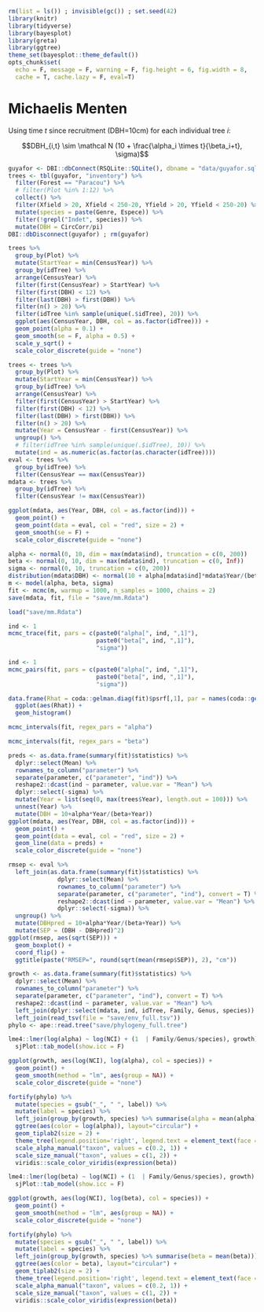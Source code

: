 ```r
rm(list = ls()) ; invisible(gc()) ; set.seed(42)
library(knitr)
library(tidyverse)
library(bayesplot)
library(greta)
library(ggtree)
theme_set(bayesplot::theme_default())
opts_chunk$set(
  echo = F, message = F, warning = F, fig.height = 6, fig.width = 8,
  cache = T, cache.lazy = F, eval=T)
```

# Michaelis Menten

Using time $t$ since recruitment (DBH=10cm) for each individual tree $i$:

$$DBH_{i,t} \sim \mathcal N (10 + \frac{\alpha_i \times t}{\beta_i+t}, \sigma)$$

```r
guyafor <- DBI::dbConnect(RSQLite::SQLite(), dbname = "data/guyafor.sql")
trees <- tbl(guyafor, "inventory") %>% 
  filter(Forest == "Paracou") %>% 
  # filter(Plot %in% 1:12) %>%
  collect() %>% 
  filter(Xfield > 20, Xfield < 250-20, Yfield > 20, Yfield < 250-20) %>% 
  mutate(species = paste(Genre, Espece)) %>% 
  filter(!grepl("Indet", species)) %>% 
  mutate(DBH = CircCorr/pi)
DBI::dbDisconnect(guyafor) ; rm(guyafor)
```

```r
trees %>% 
  group_by(Plot) %>% 
  mutate(StartYear = min(CensusYear)) %>% 
  group_by(idTree) %>% 
  arrange(CensusYear) %>% 
  filter(first(CensusYear) > StartYear) %>% 
  filter(first(DBH) < 12) %>% 
  filter(last(DBH) > first(DBH)) %>% 
  filter(n() > 20) %>% 
  filter(idTree %in% sample(unique(.$idTree), 20)) %>%
  ggplot(aes(CensusYear, DBH, col = as.factor(idTree))) +
  geom_point(alpha = 0.1) +
  geom_smooth(se = F, alpha = 0.5) +
  scale_y_sqrt() +
  scale_color_discrete(guide = "none")
```

```r
trees <- trees %>% 
  group_by(Plot) %>% 
  mutate(StartYear = min(CensusYear)) %>% 
  group_by(idTree) %>% 
  arrange(CensusYear) %>% 
  filter(first(CensusYear) > StartYear) %>% 
  filter(first(DBH) < 12) %>% 
  filter(last(DBH) > first(DBH)) %>% 
  filter(n() > 20) %>% 
  mutate(Year = CensusYear - first(CensusYear)) %>%
  ungroup() %>% 
  # filter(idTree %in% sample(unique(.$idTree), 10)) %>%
  mutate(ind = as.numeric(as.factor(as.character(idTree))))
eval <- trees %>% 
  group_by(idTree) %>% 
  filter(CensusYear == max(CensusYear))
mdata <- trees %>% 
  group_by(idTree) %>% 
  filter(CensusYear != max(CensusYear))
```

```r
ggplot(mdata, aes(Year, DBH, col = as.factor(ind))) +
  geom_point() +
  geom_point(data = eval, col = "red", size = 2) +
  geom_smooth(se = F) +
  scale_color_discrete(guide = "none")
```

```r
alpha <- normal(0, 10, dim = max(mdata$ind), truncation = c(0, 200))
beta <- normal(0, 10, dim = max(mdata$ind), truncation = c(0, Inf))
sigma <- normal(0, 10, truncation = c(0, 200))
distribution(mdata$DBH) <- normal(10 + alpha[mdata$ind]*mdata$Year/(beta[mdata$ind]+mdata$Year), sigma)
m <- model(alpha, beta, sigma)
fit <- mcmc(m, warmup = 1000, n_samples = 1000, chains = 2)
save(mdata, fit, file = "save/mm.Rdata")
```

```r
load("save/mm.Rdata") 
```

```r
ind <- 1
mcmc_trace(fit, pars = c(paste0("alpha[", ind, ",1]"), 
                         paste0("beta[", ind, ",1]"),
                         "sigma")) 
```

```r
ind <- 1
mcmc_pairs(fit, pars = c(paste0("alpha[", ind, ",1]"), 
                         paste0("beta[", ind, ",1]"),
                         "sigma")) 
```

```r
data.frame(Rhat = coda::gelman.diag(fit)$psrf[,1], par = names(coda::gelman.diag(fit)$psrf[,1])) %>% 
  ggplot(aes(Rhat)) +
  geom_histogram()
```

```r
mcmc_intervals(fit, regex_pars = "alpha")
```

```r
mcmc_intervals(fit, regex_pars = "beta")
```

```r
preds <- as.data.frame(summary(fit)$statistics) %>% 
  dplyr::select(Mean) %>% 
  rownames_to_column("parameter") %>% 
  separate(parameter, c("parameter", "ind")) %>% 
  reshape2::dcast(ind ~ parameter, value.var = "Mean") %>% 
  dplyr::select(-sigma) %>% 
  mutate(Year = list(seq(0, max(trees$Year), length.out = 100))) %>% 
  unnest(Year) %>% 
  mutate(DBH = 10+alpha*Year/(beta+Year))
ggplot(mdata, aes(Year, DBH, col = as.factor(ind))) +
  geom_point() +
  geom_point(data = eval, col = "red", size = 2) +
  geom_line(data = preds) +
  scale_color_discrete(guide = "none")
```

```r
rmsep <- eval %>% 
  left_join(as.data.frame(summary(fit)$statistics) %>% 
              dplyr::select(Mean) %>% 
              rownames_to_column("parameter") %>% 
              separate(parameter, c("parameter", "ind"), convert = T) %>% 
              reshape2::dcast(ind ~ parameter, value.var = "Mean") %>% 
              dplyr::select(-sigma)) %>% 
  ungroup() %>% 
  mutate(DBHpred = 10+alpha*Year/(beta+Year)) %>% 
  mutate(SEP = (DBH - DBHpred)^2) 
ggplot(rmsep, aes(sqrt(SEP))) +
  geom_boxplot() +
  coord_flip() +
  ggtitle(paste("RMSEP=", round(sqrt(mean(rmsep$SEP)), 2), "cm"))
```

```r
growth <- as.data.frame(summary(fit)$statistics) %>% 
  dplyr::select(Mean) %>% 
  rownames_to_column("parameter") %>% 
  separate(parameter, c("parameter", "ind"), convert = T) %>% 
  reshape2::dcast(ind ~ parameter, value.var = "Mean") %>% 
  left_join(dplyr::select(mdata, ind, idTree, Family, Genus, species)) %>% 
  left_join(read_tsv(file = "save/env_full.tsv"))
phylo <- ape::read.tree("save/phylogeny_full.tree")
```

```r
lme4::lmer(log(alpha) ~ log(NCI) + (1  | Family/Genus/species), growth) %>% 
  sjPlot::tab_model(show.icc = F)
```

```r
ggplot(growth, aes(log(NCI), log(alpha), col = species)) +
  geom_point() +
  geom_smooth(method = "lm", aes(group = NA)) +
  scale_color_discrete(guide = "none")
```

```r
fortify(phylo) %>% 
  mutate(species = gsub("_", " ", label)) %>%
  mutate(label = species) %>% 
  left_join(group_by(growth, species) %>% summarise(alpha = mean(alpha))) %>% 
  ggtree(aes(color = log(alpha)), layout="circular") + 
  geom_tiplab2(size = 2) +
  theme_tree(legend.position='right', legend.text = element_text(face = "italic")) +
  scale_alpha_manual("taxon", values = c(0.2, 1)) +
  scale_size_manual("taxon", values = c(1, 2)) +
  viridis::scale_color_viridis(expression(beta))
```

```r
lme4::lmer(log(beta) ~ log(NCI) + (1  | Family/Genus/species), growth) %>% 
  sjPlot::tab_model(show.icc = F)
```

```r
ggplot(growth, aes(log(NCI), log(beta), col = species)) +
  geom_point() +
  geom_smooth(method = "lm", aes(group = NA)) +
  scale_color_discrete(guide = "none")
```

```r
fortify(phylo) %>% 
  mutate(species = gsub("_", " ", label)) %>%
  mutate(label = species) %>% 
  left_join(group_by(growth, species) %>% summarise(beta = mean(beta))) %>% 
  ggtree(aes(color = beta), layout="circular") + 
  geom_tiplab2(size = 2) +
  theme_tree(legend.position='right', legend.text = element_text(face = "italic")) +
  scale_alpha_manual("taxon", values = c(0.2, 1)) +
  scale_size_manual("taxon", values = c(1, 2)) +
  viridis::scale_color_viridis(expression(beta))
```
